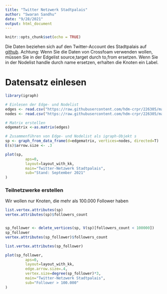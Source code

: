 ```yaml
---
title: "Twitter Netzwerk Stadtpalais"
author: "Swaran Sandhu"
date: "9/28/2021"
output: html_document
---
```


```r
knitr::opts_chunk$set(echo = TRUE)
```

Die Daten beziehen sich auf den Twitter-Account des Stadtpalais auf [github](https://github.com/hdm-crpr/226305/tree/master/data/twitter_sp). Achtung: Wenn Sie die Daten von Crossfoam verwenden wollen, müssen Sie in der Edgelist source,target durch to,from ersetzen. Wenn Sie in der Nodelist handle durch name ersetzen, erhalten die Knoten ein Label.

# Datensatz einlesen

```r

library(igraph)

# Einlesen der Edge- und Nodelist
edges <- read.csv("https://raw.githubusercontent.com/hdm-crpr/226305/master/data/twitter_sp/edges.csv", header=T, as.is=T, sep = ",")
nodes <- read.csv("https://raw.githubusercontent.com/hdm-crpr/226305/master/data/twitter_sp/nodes.csv", header=T, as.is=T, sep = ",")

# Matrix erstellen
edgematrix <-as.matrix(edges)

# Zusammenführen von Edge- und Nodelist als igraph-Objekt s
sp <- graph_from_data_frame(d=edgematrix, vertices=nodes, directed=T)
E(s)$arrow.size <- .3

plot(sp,
		 aps=0,
		 layout=layout_with_kk,
		 main="Twitter-Netzwerk Stadtpalais",
		 sub="Stand: September 2021"
)
```

### Teilnetzwerke erstellen

Wir wollen nur Knoten, die mehr als 100.000 Follower haben

```r

list.vertex.attributes(sp)
vertex.attributes(sp)$followers_count


sp_follower <- delete_vertices(sp, V(sp)[followers_count < 100000]) 
sp_follower
vertex.attributes(sp_follower)$followers_count

list.vertex.attributes(sp_follower)

plot(sp_follower,
		 aps=0,
		 layout=layout_with_kk,
		 edge.arrow.size=.4,
		 vertex.size=degree(sp_follower)*3,
		 main="Twitter-Netzwerk Stadtpalais",
		 sub="Follower > 100.000"
)
```
